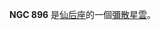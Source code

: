 {{NGCInfoBox|NGCID=NGC 896|發現者=弗里德里希·威廉·赫歇爾|發現日期=1787年11月3日|其他編號=SG 1.04, Min 2-57|曆元=J2000.0|赤經=2時25分27.8秒
|赤緯=62°1'10"|星座=仙后座|星體=彌散星雲|星等=|表面亮度=|藍等=}}

'''NGC 896''' 是[[仙后座|仙后座]]的一個[[彌散星雲|彌散星雲]]。

{{NGCReference|896}}
{{Catalogs|NGC=896}}